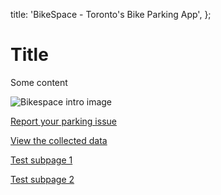   title: 'BikeSpace - Toronto\'s Bike Parking App',
};

# Title

Some content

![Bikespace intro image](../../assets/images/bikespace-intro.png)

<a href='/submission'>Report your parking issue</a>

<a href='/dashboard'>View the collected data</a>

[Test subpage 1](/test-subpage-1)

[Test subpage 2](/test-subpage-2)
